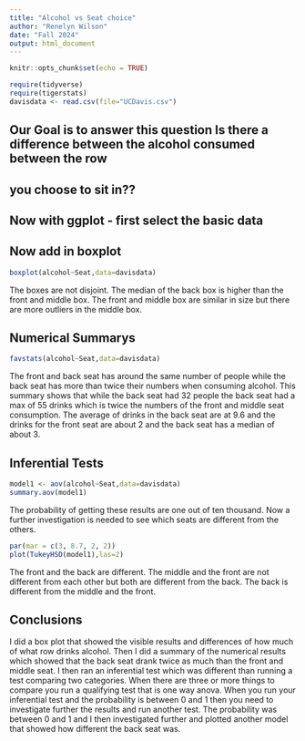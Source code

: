 ```yaml
---
title: "Alcohol vs Seat choice"
author: "Renelyn Wilson"
date: "Fall 2024"
output: html_document
---
```


```r
knitr::opts_chunk$set(echo = TRUE)
```

```r
require(tidyverse)
require(tigerstats)
davisdata <- read.csv(file="UCDavis.csv")
```
## Our Goal is to answer this question Is there a difference between the alcohol consumed between the row
## you choose to sit in??

## Now with ggplot - first select the basic data


## Now add in boxplot
```r
boxplot(alcohol~Seat,data=davisdata)
```

The boxes are not disjoint. The median of the back box is higher than the front and middle box. The front and middle box are similar in size but there are more outliers in the middle box. 
  

## Numerical Summarys 

```r
favstats(alcohol~Seat,data=davisdata)
```
The front and back seat has around the same number of people while the back seat has more than twice their numbers when consuming alcohol. This summary shows that while the back seat had 32 people the back seat had a max of 55 drinks which is twice the numbers of the front and middle seat consumption. The average of drinks in the back seat are at 9.6 and the drinks for the front seat are about 2 and the back seat has a median of about 3. 


## Inferential Tests

```r
model1 <- aov(alcohol~Seat,data=davisdata)
summary.aov(model1)
```
The probability of getting these results are one out of ten thousand. Now a further investigation is needed to see which seats are different from the others. 
```r
par(mar = c(3, 8.7, 2, 2))
plot(TukeyHSD(model1),las=2)
```

The front and the back are different. The middle and the front are not different from each other but both are different from the back. The back is different from the middle and the front. 

## Conclusions

I did a box plot that showed the visible results and differences of how much of what row drinks alcohol. Then I did a summary of the numerical results which showed that the back seat drank twice as much than the front and middle seat. I then ran an inferential test which was different than running a test comparing two categories. When there are three or more things to compare you run a qualifying test that is one way anova. When you run your inferential test and the probability is between 0 and 1 then you need to investigate further the results and run another test. The probability was between 0 and 1 and I then investigated further and plotted another model that showed how different the back seat was. 
